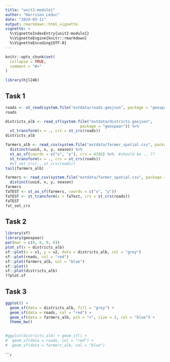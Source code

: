 ```yaml
---
title: "unit2-module1"
author: "Harrison Leduc"
date: "2024-03-11"
output: rmarkdown::html_vignette
vignette: >
  %\VignetteIndexEntry{unit2-module1}
  %\VignetteEngine{knitr::rmarkdown}
  %\VignetteEncoding{UTF-8}
---
```


```r
knitr::opts_chunk$set(
  collapse = TRUE,
  comment = "#>"
)
```

```r
library(hjl246)
```

## Task 1

```r
roads <- st_read(system.file("extdata/roads.geojson", package = "geospaar"))
roads

districts_alb <- read_sf(system.file("extdata/districts.geojson", 
                                 package = "geospaar")) %>% 
  st_transform(x = ., crs = st_crs(roads))
districts_alb

farmers_alb <- read_csv(system.file("extdata/farmer_spatial.csv", package = "geospaar")) %>% 
  distinct(uuid, x, y, season) %>% 
  st_as_sf(coords = c("x", "y"), crs = 4326) %>%  #should be ., ??
  st_transform(x = ., crs = st_crs(roads))
  #st_set_crs(., st_crs(roads))
tail(farmers_alb)

farmers <- read_csv(system.file("extdata/farmer_spatial.csv", package = "geospaar")) %>% 
  distinct(uuid, x, y, season)
farmers
faTEST <- st_as_sf(farmers, coords = c("x", "y"))
faTEST <- st_transform(x = faTest, crs = st_crs(roads))
faTEST
?st_set_crs
```

## Task 2

```r
library(sf)
library(geospaar)
par(mar = c(0, 0, 0, 0))
plot_sf(x = districts_alb)
sf::plot(x = v1, y = v2, data = districts_alb, col = "grey")
sf::plot(roads, col = "red")
sf::plot(farmers_alb, col = "blue")
sf::plot()
sf::plot(districts_alb)
??plot.sf

```

## Task 3

```r
ggplot() +
  geom_sf(data = districts_alb, fill = "grey") +
  geom_sf(data = roads, col = "red") +
  geom_sf(data = farmers_alb, pch = "+", size = 3, col = "blue") +
  theme_bw()

  
#ggplot(districts_alb) + geom_sf() +
#  geom_sf(data = roads, col = "red") + 
#  geom_sf(data = farmers_alb, col = "blue")
```


``````r


```


